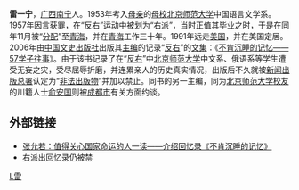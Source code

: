 '''雷一宁'''{{BD|1936年|||catIdx=L雷}}，[[广西|广西]][[南宁|南宁]]人。1953年考入[[母亲|母亲]]的[[母校|母校]][[北京师范大学|北京师范大学]]中国语言文学系。1957年因言获罪，在“[[反右|反右]]”运动中被划为“[[右派|右派]]”，当时正值其毕业之时，于是在同年11月被“[[分配|分配]]”至[[青海|青海]]，并在[[青海|青海]]工作三十年。1991年远走[[美国|美国]]，并在美国定居。2006年由[[中国文史出版社|中国文史出版社]]出版其[[主编|主编]]的记录“[[反右|反右]]”的[[文集|文集]]：《[[不肯沉睡的记忆——57学子往事|不肯沉睡的记忆——57学子往事]]》。由于该书记录了在“[[反右|反右]]”中[[北京师范大学|北京师范大学]]中文系、俄语系等学生遭受无妄之灾，受尽屈辱折磨，并连累亲人的历史真实情况，出版后不久就被[[新闻出版总署|新闻出版总署]]认定为“[[非法出版物|非法出版物]]”并加以禁止。同书的另一主编，同为[[北京师范大学|北京师范大学]][[校友|校友]]的川籍人士[[俞安国|俞安国]]则被[[成都市|成都市]]有关方面约谈。

==外部链接==
{{wikiquote}}
* [http://www.chinaelections.org/NewsInfo.asp?NewsID=121581 张允若：值得关心国家命运的人一读——介绍回忆录《不肯沉睡的记忆》]
* [http://info.51.ca/news/china/2007/08/03/134270.shtml 右派出回忆录仍被禁] {{Wayback|url=http://info.51.ca/news/china/2007/08/03/134270.shtml |date=20080617200624 }}

[[category:北京师范大学校友|L雷]]